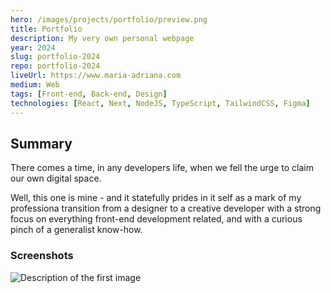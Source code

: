 ---
hero: /images/projects/portfolio/preview.png
title: Portfolio
description: My very own personal webpage
year: 2024
slug: portfolio-2024
repo: portfolio-2024
liveUrl: https://www.maria-adriana.com
medium: Web
tags: [Front-end, Back-end, Design]
technologies: [React, Next, NodeJS, TypeScript, TailwindCSS, Figma]
---

## Summary

There comes a time, in any developers life, when we fell the urge to claim our own digital space.

Well, this one is mine - and it statefully prides in it self as a mark of my professiona transition from a designer to a creative developer with a strong focus on everything front-end development related, and with a curious pinch of a generalist know-how.


### Screenshots

<Image
	src="/images/projects/portfolio/preview.png"
	alt="Description of the first image"
	width={600}
	height={400}
/>

